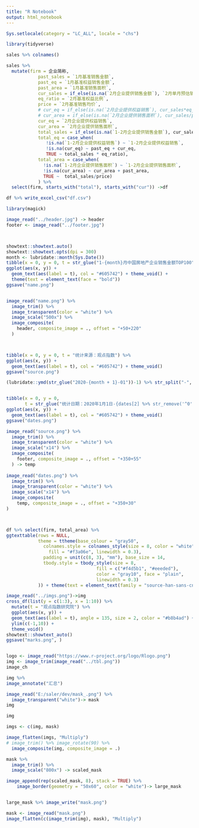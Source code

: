 ---
title: "R Notebook"
output: html_notebook
---

```{r}


Sys.setlocale(category = "LC_ALL", locale = "chs")

library(tidyverse)
```


```{r}

sales %>% colnames()
```



```{r}

sales %>% 
  mutate(firm = 企业简称,
            past_sales = `1月基准销售金额`,
            past_eq = `1月基准权益销售金额`, 
            past_area = `1月基准销售面积`,
            cur_sales = if_else(is.na(`2月企业提供销售金额`), `2月单月预估销售金额`, `2月企业提供销售金额`),
            eq_ratio = `2月基准权益比例`,
            price = `2月基准销售均价`,
            # cur_eq = if_else(is.na(`2月企业提供权益销售`), cur_sales*eq_ratio,`2月企业提供权益销售`),
            # cur_area = if_else(is.na(`2月企业提供销售面积`), cur_sales/price, `2月企业提供销售面积`),
            cur_eq = `2月企业提供权益销售`,
            cur_area = `2月企业提供销售面积`,
            total_sales = if_else(is.na(`1-2月企业提供销售金额`), cur_sales + past_sales, `1-2月企业提供销售金额`),
            total_eq = case_when(
               !is.na(`1-2月企业提供权益销售`) ~ `1-2月企业提供权益销售`,
               !is.na(cur_eq) ~ past_eq + cur_eq,
               TRUE ~ total_sales * eq_ratio),
            total_area = case_when(
              !is.na(`1-2月企业提供销售面积`) ~ `1-2月企业提供销售面积`,
              !is.na(cur_area) ~ cur_area + past_area,
              TRUE ~  total_sales/price)
            ) %>% 
  select(firm, starts_with("total"), starts_with("cur")) ->df
```


```{r}

df %>% write_excel_csv("df.csv")
```



```{r}

library(magick)

image_read("../header.jpg") -> header
footer <- image_read("../footer.jpg")



showtext::showtext.auto()
showtext::showtext.opts(dpi = 300)
month <- lubridate::month(Sys.Date())
tibble(x = 0, y = 0, t = str_glue("1-{month}月中国房地产企业销售金额TOP100")) %>% 
ggplot(aes(x, y)) + 
  geom_text(aes(label = t), col = "#605742") + theme_void() + 
  theme(text = element_text(face = "bold"))
ggsave("name.png")


image_read("name.png") %>% 
  image_trim() %>% 
  image_transparent(color = "white") %>% 
  image_scale("500x") %>% 
  image_composite(
    header, composite_image = ., offset = "+50+220"
  )



tibble(x = 0, y = 0, t = "统计来源：观点指数") %>% 
ggplot(aes(x, y)) + 
  geom_text(aes(label = t), col = "#605742") + theme_void()
ggsave("source.png")

(lubridate::ymd(str_glue("2020-{month + 1}-01"))-1) %>% str_split("-", simplify = TRUE) -> dates


tibble(x = 0, y = 0, 
       t = str_glue("统计日期：2020年1月1日-{dates[2] %>% str_remove('^0')}月{dates[3]}日")) %>% 
ggplot(aes(x, y)) + 
  geom_text(aes(label = t), col = "#605742") + theme_void()
ggsave("dates.png")

image_read("source.png") %>% 
  image_trim() %>% 
  image_transparent(color = "white") %>% 
  image_scale("x14") %>% 
  image_composite(
    footer, composite_image = ., offset = "+350+55"
  ) -> temp
  
image_read("dates.png") %>% 
  image_trim() %>% 
  image_transparent(color = "white") %>% 
  image_scale("x14") %>% 
  image_composite(
    temp, composite_image = ., offset = "+350+30"
) 




```




```{r}

df %>% select(firm, total_area) %>% 
ggtexttable(rows = NULL, 
            theme = ttheme(base_colour = "gray50",
              colnames.style = colnames_style(size = 8, color = "white",
                fill = "#f3a06e", linewidth = 0.3),
              padding = unit(c(8, 3), "mm"), base_size = 14, 
              tbody.style = tbody_style(size = 8,
                                  fill = c("#f4d5b1", "#eeeded"),
                                  color = "gray10", face = "plain",
                                  linewidth = 0.3)
            )) + theme(text = element_text(family = "source-han-sans-cn")) -> g

image_read("../imgs.png")->img
cross_df(list(y = c(1:3), x = 1:10)) %>% 
  mutate(t = "观点指数研究院") %>% 
  ggplot(aes(x, y)) + 
  geom_text(aes(label = t), angle = 135, size = 2, color = "#b8b4ad") +
  ylim(c(-1,10)) +
  theme_void()
showtext::showtext_auto()
ggsave("marks.png", )


logo <- image_read("https://www.r-project.org/logo/Rlogo.png")
img <- image_trim(image_read("../tbl.png"))
image_ch

img %>% 
image_annotate("汇总")

image_read("E:/saler/dev/mask_.png") %>% 
  image_transparent("white")-> mask
img  

img

imgs <- c(img, mask)

image_flatten(imgs, "Multiply")
# image_trim() %>% image_rotate(90) %>% 
  image_composite(img, composite_image = .)
```


```{r}
mask %>%
  image_trim() %>% 
  image_scale("800x") -> scaled_mask

image_append(rep(scaled_mask, 8), stack = TRUE) %>% 
    image_border(geometry = "50x60", color = "white")-> large_mask


large_mask %>% image_write("mask.png")

mask <- image_read("mask.png")
image_flatten(c(image_trim(img), mask), "Multiply")
```















